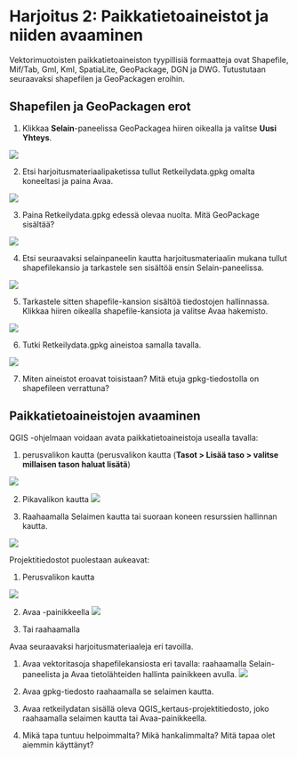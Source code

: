 # Harjoitus 2: Paikkatietoaineistot ja niiden avaaminen

Vektorimuotoisten paikkatietoaineiston tyypillisiä formaatteja ovat Shapefile, Mif/Tab, Gml, Kml, SpatiaLite, GeoPackage, DGN ja DWG. Tutustutaan seuraavaksi shapefilen ja GeoPackagen eroihin.

## Shapefilen ja GeoPackagen erot

1.  Klikkaa **Selain**-paneelissa GeoPackagea hiiren oikealla ja valitse **Uusi Yhteys**.

![](img/harjoitus_2/image1.png)

2.  Etsi harjoitusmateriaalipaketissa tullut Retkeilydata.gpkg omalta koneeltasi ja paina Avaa.

![](img/harjoitus_2/image2.png)

3.  Paina Retkeilydata.gpkg edessä olevaa nuolta. Mitä GeoPackage sisältää?

![](img/harjoitus_2/image3.png)

4.  Etsi seuraavaksi selainpaneelin kautta harjoitusmateriaalin mukana tullut shapefilekansio ja tarkastele sen sisältöä ensin Selain-paneelissa.

![](img/harjoitus_2/image4.png)

5.  Tarkastele sitten shapefile-kansion sisältöä tiedostojen hallinnassa. Klikkaa hiiren oikealla shapefile-kansiota ja valitse Avaa hakemisto.

![](img/harjoitus_2/image5.png)

6.  Tutki Retkeilydata.gpkg aineistoa samalla tavalla.

![](img/harjoitus_2/image6.png)

7.  Miten aineistot eroavat toisistaan? Mitä etuja gpkg-tiedostolla on shapefileen verrattuna?

## Paikkatietoaineistojen avaaminen

QGIS -ohjelmaan voidaan avata paikkatietoaineistoja usealla tavalla:

1.  perusvalikon kautta (perusvalikon kautta (**Tasot \> Lisää taso \> valitse millaisen tason haluat lisätä**)

![](img/harjoitus_2/image7.png)

2.  Pikavalikon kautta ![](img/harjoitus_2/image8.png)

3.  Raahaamalla Selaimen kautta tai suoraan koneen resurssien hallinnan kautta.

![](img/harjoitus_2/image9.png)

Projektitiedostot puolestaan aukeavat:

1.  Perusvalikon kautta

![](img/harjoitus_2/image10.png)

2.  Avaa -painikkeella ![](img/harjoitus_2/image11.png)

3.  Tai raahaamalla

Avaa seuraavaksi harjoitusmateriaaleja eri tavoilla.

1.  Avaa vektoritasoja shapefilekansiosta eri tavalla: raahaamalla Selain-paneelista ja Avaa tietolähteiden hallinta painikkeen avulla. ![](img/harjoitus_2/image8.png)

2. Avaa gpkg-tiedosto raahaamalla se selaimen kautta. 

3. Avaa retkeilydatan sisällä oleva QGIS_kertaus-projektitiedosto, joko raahaamalla selaimen kautta tai Avaa-painikkeella. 

4. Mikä tapa tuntuu helpoimmalta? Mikä hankalimmalta? Mitä tapaa olet aiemmin käyttänyt?
